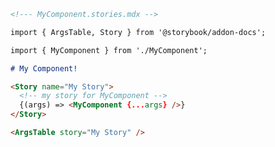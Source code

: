 ```md
<!--- MyComponent.stories.mdx -->

import { ArgsTable, Story } from '@storybook/addon-docs';

import { MyComponent } from './MyComponent';

# My Component!

<Story name="My Story">
  <!-- my story for MyComponent -->
  {(args) => <MyComponent {...args} />}
</Story>

<ArgsTable story="My Story" />
```
